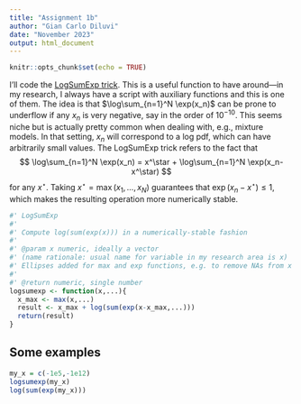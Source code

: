 ```yaml
---
title: "Assignment 1b"
author: "Gian Carlo Diluvi"
date: "November 2023"
output: html_document
---
```


```r
knitr::opts_chunk$set(echo = TRUE)
```

I'll code the [LogSumExp trick](https://en.wikipedia.org/wiki/LogSumExp).
This is a useful function to have around&mdash;in my research,
I always have a script with auxiliary functions and this is one of them.
The idea is that $\log\sum_{n=1}^N \exp(x_n)$
can be prone to underflow if any $x_n$ is very negative, 
say in the order of $10^{-10}$.
This seems niche but is actually pretty common when dealing with, e.g.,
mixture models.
In that setting, $x_n$ will correspond to a log pdf,
which can have arbitrarily small values.
The LogSumExp trick refers to the fact that
$$
  \log\sum_{n=1}^N \exp(x_n)
  = x^\star + \log\sum_{n=1}^N \exp(x_n-x^\star)
$$
for any $x^\star$. Taking $x^\star = \max(x_1,\dots,x_N)$
guarantees that $\exp(x_n-x^\star)\leq 1$,
which makes the resulting operation more numerically stable.

```r
#' LogSumExp
#' 
#' Compute log(sum(exp(x))) in a numerically-stable fashion
#'
#' @param x numeric, ideally a vector 
#' (name rationale: usual name for variable in my research area is x)
#' Ellipses added for max and exp functions, e.g. to remove NAs from x
#' 
#' @return numeric, single number
logsumexp <- function(x,...){
  x_max <- max(x,...)
  result <- x_max + log(sum(exp(x-x_max,...)))
  return(result)
}

```


## Some examples

```r
my_x = c(-1e5,-1e12)
logsumexp(my_x)
log(sum(exp(my_x)))
```

